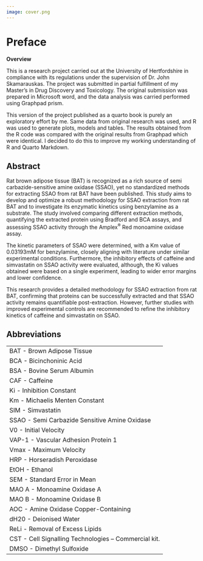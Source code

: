 ```yaml
---
image: cover.png
---
```


# Preface {.unnumbered}

**Overview**

This is a research project carried out at the University of Hertfordshire in compliance with its regulations under the supervision of Dr. John Skamarauskas. The project was submitted in partial fulfillment of my Master's in Drug Discovery and Toxicology. The original submission was prepared in Microsoft word, and the data analysis was carried performed using Graphpad prism.

This version of the project published as a quarto book is purely an exploratory effort by me. Same data from original research was used, and R was used to generate plots, models and tables. The results obtained from the R code was compared with the original results from Graphpad which were identical. I decided to do this to improve my working understanding of R and Quarto Markdown.

## **Abstract**

Rat brown adipose tissue (BAT) is recognized as a rich source of semi carbazide-sensitive amine oxidase (SSAO), yet no standardized methods for extracting SSAO from rat BAT have been published. This study aims to develop and optimize a robust methodology for SSAO extraction from rat BAT and to investigate its enzymatic kinetics using benzylamine as a substrate. The study involved comparing different extraction methods, quantifying the extracted protein using Bradford and BCA assays, and assessing SSAO activity through the Amplex^®^ Red monoamine oxidase assay.

The kinetic parameters of SSAO were determined, with a Km value of 0.03193mM for benzylamine, closely aligning with literature under similar experimental conditions. Furthermore, the inhibitory effects of caffeine and simvastatin on SSAO activity were evaluated, although, the Ki values obtained were based on a single experiment, leading to wider error margins and lower confidence.

This research provides a detailed methodology for SSAO extraction from rat BAT, confirming that proteins can be successfully extracted and that SSAO activity remains quantifiable post-extraction. However, further studies with improved experimental controls are recommended to refine the inhibitory kinetics of caffeine and simvastatin on SSAO.

## **Abbreviations**

|                                                      |
|------------------------------------------------------|
| BAT - Brown Adipose Tissue                           |
| BCA - Bicinchoninic Acid                             |
| BSA - Bovine Serum Albumin                           |
| CAF - Caffeine                                       |
| Ki - Inhibition Constant                             |
| Km - Michaelis Menten Constant                       |
| SIM - Simvastatin                                    |
| SSAO - Semi Carbazide Sensitive Amine Oxidase        |
| V0 - Initial Velocity                                |
| VAP-1 - Vascular Adhesion Protein 1                  |
| Vmax - Maximum Velocity                              |
| HRP - Horseradish Peroxidase                         |
| EtOH - Ethanol                                       |
| SEM - Standard Error in Mean                         |
| MAO A - Monoamine Oxidase A                          |
| MAO B - Monoamine Oxidase B                          |
| AOC - Amine Oxidase Copper-Containing                |
| dH20 - Deionised Water                               |
| ReLi - Removal of Excess Lipids                      |
| CST - Cell Signalling Technologies – Commercial kit. |
| DMSO - Dimethyl Sulfoxide                            |
